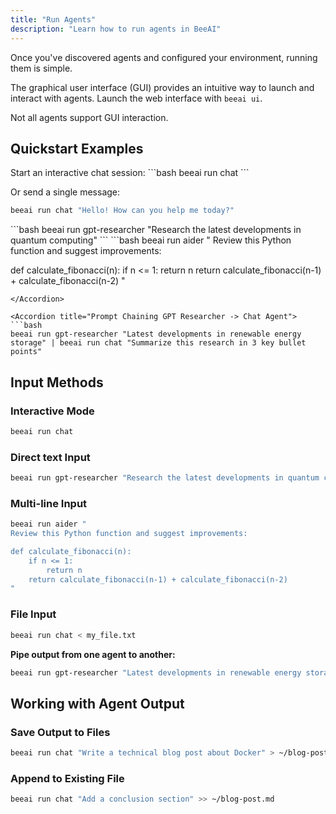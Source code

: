 ```yaml
---
title: "Run Agents"
description: "Learn how to run agents in BeeAI"
---
```


Once you've discovered agents and configured your environment, running them is simple.

The graphical user interface (GUI) provides an intuitive way to launch and interact with agents. Launch the web interface with `beeai ui`.

<Info>
Not all agents support GUI interaction.
</Info>

## Quickstart Examples

<Accordion title="Chat Agent">
Start an interactive chat session:
```bash
beeai run chat
```

Or send a single message:
```bash
beeai run chat "Hello! How can you help me today?"
```
</Accordion>

<Accordion title="GPT Researcher">
```bash
beeai run gpt-researcher "Research the latest developments in quantum computing"
```
</Accordion>

<Accordion title="Aider - Code Assistant">
```bash
beeai run aider "
Review this Python function and suggest improvements:

def calculate_fibonacci(n):
    if n <= 1:
        return n
    return calculate_fibonacci(n-1) + calculate_fibonacci(n-2)
"
```
</Accordion>

<Accordion title="Prompt Chaining GPT Researcher -> Chat Agent">
```bash
beeai run gpt-researcher "Latest developments in renewable energy storage" | beeai run chat "Summarize this research in 3 key bullet points"
```
</Accordion>

## Input Methods

### Interactive Mode

```bash
beeai run chat
```

### Direct text Input

```bash
beeai run gpt-researcher "Research the latest developments in quantum computing"
```

### Multi-line Input

```bash
beeai run aider "
Review this Python function and suggest improvements:

def calculate_fibonacci(n):
    if n <= 1:
        return n
    return calculate_fibonacci(n-1) + calculate_fibonacci(n-2)
"
```

### File Input

```bash
beeai run chat < my_file.txt
```

**Pipe output from one agent to another:**
```bash
beeai run gpt-researcher "Latest developments in renewable energy storage" | beeai run chat "Summarize this research in 3 key bullet points"
```

## Working with Agent Output

### Save Output to Files

```bash
beeai run chat "Write a technical blog post about Docker" > ~/blog-post.md
```

### Append to Existing File

```bash
beeai run chat "Add a conclusion section" >> ~/blog-post.md
```

